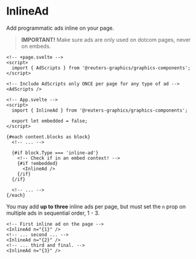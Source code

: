 

<Meta of={InlineAdStories} />

# InlineAd

Add programmatic ads inline on your page.

> **IMPORTANT!** Make sure ads are only used on dotcom pages, never on embeds.

```svelte
<!-- +page.svelte -->
<script>
  import { AdScripts } from '@reuters-graphics/graphics-components';
</script>

<!-- Include AdScripts only ONCE per page for any type of ad -->
<AdScripts />
```

```svelte
<!-- App.svelte -->
<script>
  import { InlineAd } from '@reuters-graphics/graphics-components';

  export let embedded = false;
</script>

{#each content.blocks as block}
  <!-- ... -->

  {#if block.Type === 'inline-ad'}
    <!-- Check if in an embed context! -->
    {#if !embedded}
      <InlineAd />
    {/if}
  {/if}

  <!-- ... -->
{/each}
```

You may add **up to three** inline ads per page, but must set the `n` prop on multiple ads in sequential order, 1 - 3.

```svelte
<!-- First inline ad on the page -->
<InlineAd n="{1}" />
<!-- ... second ... -->
<InlineAd n="{2}" />
<!-- ... third and final. -->
<InlineAd n="{3}" />
```

<Canvas of={InlineAdStories.Demo} />
